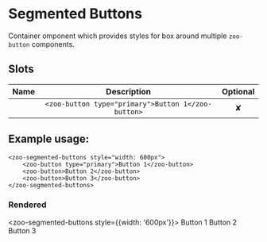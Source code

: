 
<Meta title="Docs/Segmented Buttons"/>

# Segmented Buttons

Container omponent which provides styles for box around multiple `zoo-button` components.

## Slots
|      **Name**    |           **Description**          | **Optional** | 
| :--------------: | :---------------------------------:|:-----------:|
|                  | `<zoo-button type="primary">Button 1</zoo-button>`| ✘

## Example usage:
```
<zoo-segmented-buttons style="width: 600px">
	<zoo-button type="primary">Button 1</zoo-button>
	<zoo-button>Button 2</zoo-button>
	<zoo-button>Button 3</zoo-button>
</zoo-segmented-buttons>
```
### Rendered
<zoo-segmented-buttons style={{width: '600px'}}>
	<zoo-button type="primary">Button 1</zoo-button>
	<zoo-button>Button 2</zoo-button>
	<zoo-button>Button 3</zoo-button>
</zoo-segmented-buttons>